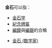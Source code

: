'''金石'''可以指：
*[[金石学|金石学]]
*[[紀念牌匾|紀念牌匾]]
*[[編鐘|編鐘]]與[[編磬|編磬]]的合稱
{{PRC admin/disambig|43/03/81/108/000|43/05/28/100/000|43/13/82/114/000|44/51/21/106/000|51/07/22/132/000}}
*[[金石_(数学家)|金石 (数学家)]]
{{disambig|cat=三字中国镇名消歧义}}